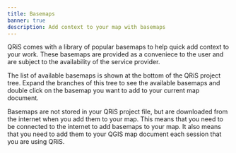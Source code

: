```yaml
---
title: Basemaps
banner: true
description: Add context to your map with basemaps
---
```


QRiS comes with a library of popular basemaps to help quick add context to your work. These basemaps are provided as a conveniece to the user and are subject to the availability of the service provider.

The list of available basemaps is shown at the bottom of the QRiS project tree. Expand the branches of this tree to see the available basemaps and double click on the basemap you want to add to your current map document.

Basemaps are not stored in your QRiS project file, but are downloaded from the internet when you add them to your map. This means that you need to be connected to the internet to add basemaps to your map. It also means that you need to add them to your QGIS map document each session that you are using QRiS.